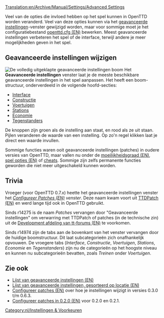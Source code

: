 [[Translation:en/Archive/Manual/Settings/Advanced Settings]]
{{nl/Manual/Inhoudsopgave}}

Veel van de opties die invloed hebben op het spel kunnen in OpenTTD worden veranderd. Veel van deze opties kunnen via het [[nl/Archive/Manual/Settings/Geavanceerde instellingen|geavanceerde instellingen]]-venster gewijzigd worden, maar voor sommige moet je het configuratiebestand [[en/Archive/Manual/Settings/Openttd.cfg|openttd.cfg (EN)]] bewerken. Meest geavanceerde instellingen verbeteren het spel of de interface, terwijl andere je meer mogelijkheden geven in het spel.

==Geavanceerde instellingen wijzigen==
[[File:en/Archive/Manual/Settings/Advanced options full.png|thumb|left|De volledig uitgeklapte geavanceerde instellingen boom]]
{{en/Archive/Manual/Settings/Advanced Settings}}
Het '''Geavanceerde instellingen''' venster laat je de meeste beschikbare geavanceerde instellingen in het spel aanpassen. Het heeft een boom-structuur, onderverdeeld in de volgende hoofd-secties:

*[[nl/Archive/Manual/Settings/Geavanceerde instellingen/Interface|Interface]]
*[[nl/Archive/Manual/Settings/Geavanceerde instellingen/Constructie|Constructie]]
*[[nl/Archive/Manual/Settings/Geavanceerde instellingen/Voertuigen|Voertuigen]]
*[[nl/Archive/Manual/Settings/Geavanceerde instellingen/Stations|Stations]]
*[[nl/Archive/Manual/Settings/Geavanceerde instellingen/Economie|Economie]]
*[[nl/Archive/Manual/Settings/Geavanceerde instellingen/Tegenstanders|Tegenstanders]]

De knoppen zijn groen als de instelling aan staat, en rood als ze uit staan. Pijlen veranderen de waarde van een instelling. Op zo'n regel klikken laat je direct een waarde invullen.

Sommige functies waren ooit geavanceerde instellingen (patches) in oudere versies van OpenTTD, maar vallen nu onder de [[en/Archive/Manual/Settings/Difficulty|moeilijkheidsgraad (EN)]], [[en/Manual/Game options window|spel opties (EN)]] of [[nl/Manual/Cheats|cheats]]. Sommige zijn zelfs permanente functies geworden die niet meer uitgeschakeld kunnen worden.
{{en/-}}

==Trivia==
Vroeger (voor OpenTTD 0.7.x) heette het geavanceerde instellingen venster het ''[[en/Archive/Manual/Settings/Configuring patches|Configureer Patches (EN)]] venster''. Deze naam kwam voort uit [[en/Archive/OpenTTD/TTDPatch|TTDPatch (EN)]] en werd lange tijd ook in OpenTTD gebruikt.

Sinds r14275 is de naam ''Patches'' vervangen door "Geavanceerde instellingen" om verwarring met TTDPatch of patches (in de technische zin) uit de [http://www.tt-forums.net/viewforum.php?f=33 Development afdeling van tt-forums (EN)] te voorkomen.

Sinds r14974 zijn de tabs aan de bovenkant van het venster vervangen door de huidige boomstructuur. Dit laat subcategorieën zich onafhankelijk opvouwen. De vroegere tabs (''Interface'', ''Constructie'', ''Voertuigen'', ''Stations'', ''Economie'' en ''Tegenstanders'') zijn nu de categorieën op het hoogste niveau en kunnen nu subcategorieën bevatten, zoals ''Treinen'' onder ''Voertuigen''.

==Zie ook==
*[[en/Archive/Manual/Settings/Openttd.cfg|Lijst van geavanceerde instellingen (EN)]]
*[[en/Archive/Manual/Settings/Openttd.cfg|Lijst van geavanceerde instellingen, gesorteerd op locatie (EN)]]
*[[en/Archive/Manual/Settings/Configuring patches|Configureer patches (EN)]] over hoe je instellingen wijzigt in versies 0.3.0 t/m 0.6.3.
*[[en/Archive/Manual/Settings/Configuring patches in 0.2.0|Configureer patches in 0.2.0 (EN)]] voor 0.2.0 en 0.2.1.

[[Category:nl/Instellingen & Voorkeuren]]